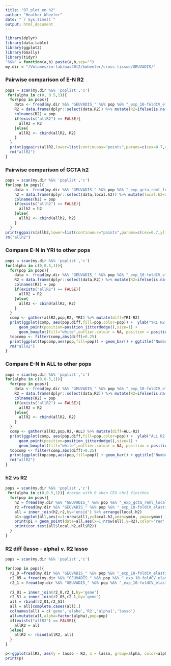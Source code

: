```yaml
---
title: "07_plot_en_h2"
author: "Heather Wheeler"
date: "`r Sys.time()`"
output: html_document
---
```

```r
library(dplyr)
library(data.table)
library(ggplot2)
library(GGally)
library(tidyr)
"%&%" = function(a,b) paste(a,b,sep="")
my.dir = "/Volumes/im-lab/nas40t2/hwheeler/cross-tissue/GEUVADIS/"
```

### Pairwise comparison of E-N R2
```r
pops = scan(my.dir %&% 'poplist','c')
 for(alpha in c(0, 0.5,1)){ 
  for(pop in pops){
    data <- fread(my.dir %&% "GEUVADIS_" %&% pop %&% "_exp_10-foldCV_elasticNet_alpha" %&% alpha %&% "_1KGP_geuMAF0.01_all_chr1-22_2016-05-10.txt")
    R2 = data.frame(dplyr::select(data,R2)) %>% mutate(R2=ifelse(is.na(R2),0,R2)) #set NAs to zero
    colnames(R2) = pop
    if(exists("allR2") == FALSE){
      allR2 = R2
    }else{
      allR2 <- cbind(allR2, R2)
    }
  }
  print(ggpairs(allR2,lower=list(continuous="points",params=c(cex=0.7,ylim=c(0,1),xlim=c(0,1))),diag=list(continuous='blank'),title="E-N (alpha=" %&% alpha %&% ") 10-fold CV R2"))
  rm("allR2")
}
```

### Pairwise comparison of GCTA h2
```r
pops = scan(my.dir %&% 'poplist','c')
for(pop in pops){
    data <- fread(my.dir %&% "GEUVADIS_" %&% pop %&% "_exp_gcta_reml_local_h2_1KGP_geuMAF0.01_all_chr1-22_2016-05-02.txt")
    h2 = data.frame(dplyr::select(data,local.h2)) %>% mutate(local.h2=ifelse(is.na(local.h2),0,local.h2)) #set NAs to zero
    colnames(h2) = pop
    if(exists("allh2") == FALSE){
      allh2 = h2
    }else{
      allh2 <- cbind(allh2, h2)
    }
  }
print(ggpairs(allh2,lower=list(continuous="points",params=c(cex=0.7,ylim=c(0,1),xlim=c(0,1))),diag=list(continuous='blank'),title="h2 estimates"))
rm("allh2")
```

### Compare E-N in YRI to other pops
```r
pops = scan(my.dir %&% 'poplist','c')
for(alpha in c(0,0.5,1)){ 
  for(pop in pops){
    data <- fread(my.dir %&% "GEUVADIS_" %&% pop %&% "_exp_10-foldCV_elasticNet_alpha" %&% alpha %&% "_1KGP_geuMAF0.01_all_chr1-22_2016-05-10.txt")
    R2 = data.frame(dplyr::select(data,R2)) %>% mutate(R2=ifelse(is.na(R2),0,R2)) #set NAs to zero
    colnames(R2) = pop
    if(exists("allR2") == FALSE){
      allR2 = R2
    }else{
      allR2 <- cbind(allR2, R2)
    }
  }
  comp <- gather(allR2,pop,R2,-YRI) %>% mutate(diff=YRI-R2)
  print(ggplot(comp, aes(pop,diff,fill=pop,color=pop)) +  ylab("YRI R2 - pop R2") + coord_cartesian(ylim=c(-1,1)) + 
      geom_point(position=position_jitterdodge(),size=1) +
      geom_boxplot(fill="white",outlier.colour = NA, position = position_dodge()) + ggtitle("E-N alpha=" %&% alpha))
  topcomp <- filter(comp,abs(diff)>0.25)
  print(ggplot(topcomp,aes(pop,fill=pop)) + geom_bar() + ggtitle("Number of genes abs(R2 diff) > 0.25 E-N alpha=" %&% alpha))
  rm("allR2")
}
```

### Compare E-N in ALL to other pops
```r
pops = scan(my.dir %&% 'poplist','c')
for(alpha in c(0,0.5,1)){ 
  for(pop in pops){
    data <- fread(my.dir %&% "GEUVADIS_" %&% pop %&% "_exp_10-foldCV_elasticNet_alpha" %&% alpha %&% "_1KGP_geuMAF0.01_all_chr1-22_2016-05-10.txt")
    R2 = data.frame(dplyr::select(data,R2)) %>% mutate(R2=ifelse(is.na(R2),0,R2)) #set NAs to zero
    colnames(R2) = pop
    if(exists("allR2") == FALSE){
      allR2 = R2
    }else{
      allR2 <- cbind(allR2, R2)
    }
  }
  comp <- gather(allR2,pop,R2,-ALL) %>% mutate(diff=ALL-R2)
  print(ggplot(comp, aes(pop,diff,fill=pop,color=pop)) +  ylab("ALL R2 - pop R2") + coord_cartesian(ylim=c(-1,1)) + 
      geom_point(position=position_jitterdodge(),size=1) +
      geom_boxplot(fill="white",outlier.colour = NA, position = position_dodge()) + ggtitle("E-N alpha=" %&% alpha))
  topcomp <- filter(comp,abs(diff)>0.25)
  print(ggplot(topcomp,aes(pop,fill=pop)) + geom_bar() + ggtitle("Number of genes abs(R2 diff) > 0.25 E-N alpha=" %&% alpha))
  rm("allR2")
}
```

### h2 vs R2
```r
pops = scan(my.dir %&% 'poplist','c')
 for(alpha in c(0,0.5,1)){ #rerun with 0 when CEU chr1 finishes
  for(pop in pops){
    h2 = fread(my.dir %&% "GEUVADIS_" %&% pop %&% "_exp_gcta_reml_local_h2_1KGP_geuMAF0.01_all_chr1-22_2016-05-02.txt") %>% mutate(ymin = pmax(0, local.h2 - 2 * local.se), ymax = pmin(1, local.h2 + 2 * local.se), local.h2=ifelse(is.na(local.h2),0,local.h2)) #set NAs to zero
    r2 =fread(my.dir %&% "GEUVADIS_" %&% pop %&% "_exp_10-foldCV_elasticNet_alpha" %&% alpha %&% "_1KGP_geuMAF0.01_all_chr1-22_2016-05-10.txt") %>% mutate(ensid=gene,R2=ifelse(is.na(R2),0,R2)) 
    all = inner_join(h2,r2,by='ensid') %>% arrange(local.h2)
    p1<-ggplot(all,aes(x=1:nrow(all),y=local.h2,ymin=ymin, ymax=ymax) ) + geom_pointrange(col='gray')+geom_point()
    print(p1 + geom_point(data=all,aes(x=1:nrow(all),y=R2),color='red',cex=0.8) + xlab(expression("Genes sorted by h"^2)) + ylab(expression(h^{2} ~"(black) or " ~ R^{2} ~ "(red)")) +theme_bw(20) + ggtitle(pop %&% " E-N (alpha=" %&% alpha %&% ")"))
    print(cor.test(all$local.h2,all$R2))
  }
}
```

### R2 diff (lasso - alpha) v. R2 lasso
```r
pops = scan(my.dir %&% 'poplist','c')

for(pop in pops){
  r2_0 =fread(my.dir %&% "GEUVADIS_" %&% pop %&% "_exp_10-foldCV_elasticNet_alpha0_1KGP_geuMAF0.01_all_chr1-22_2016-05-10.txt") %>% mutate(R2=ifelse(is.na(R2),0,R2)) %>% select(gene,alpha,R2)
  r2_05 = fread(my.dir %&% "GEUVADIS_" %&% pop %&% "_exp_10-foldCV_elasticNet_alpha0.5_1KGP_geuMAF0.01_all_chr1-22_2016-05-10.txt") %>% mutate(R2=ifelse(is.na(R2),0,R2)) %>% select(gene,alpha,R2)
  r2_1 = fread(my.dir %&% "GEUVADIS_" %&% pop %&% "_exp_10-foldCV_elasticNet_alpha1_1KGP_geuMAF0.01_all_chr1-22_2016-05-10.txt") %>% mutate(R2=ifelse(is.na(R2),0,R2)) %>% select(gene,alpha,R2) 
    
  r2_01 = inner_join(r2_0,r2_1,by='gene')
  r2_51 = inner_join(r2_05,r2_1,by='gene') 
  all = rbind(r2_01,r2_51) 
  all = all[complete.cases(all),]
  colnames(all) = c('gene','alpha','R2','alpha1','lasso')
  all=mutate(all,alpha=factor(alpha),pop=pop)
  if(exists("allR2") == FALSE){
    allR2 = all
  }else{
    allR2 <- rbind(allR2, all)
  }
}

p<-ggplot(allR2, aes(y = lasso - R2, x = lasso, group=alpha, color=alpha)) + geom_point(show_guide = TRUE) + ylab(expression(paste("R"^2, " difference (LASSO - alpha)"))) + xlab(expression(paste("R"^2, " (LASSO)"))) +theme_bw() + facet_wrap(~pop,ncol=3)
print(p)
```